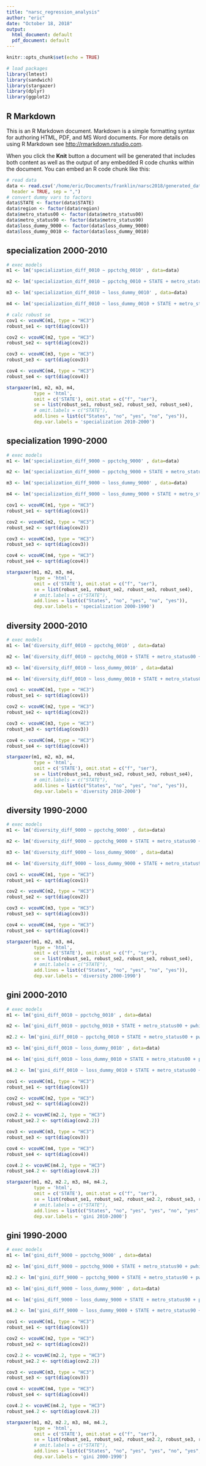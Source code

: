 ```yaml
---
title: "narsc_regression_analysis"
author: "eric"
date: "October 18, 2018"
output:
  html_document: default
  pdf_document: default
---
```


```r
knitr::opts_chunk$set(echo = TRUE)
```

```r
# load packages
library(lmtest)
library(sandwich)
library(stargazer)
library(dplyr)
library(ggplot2)
```

## R Markdown

This is an R Markdown document. Markdown is a simple formatting syntax for authoring HTML, PDF, and MS Word documents. For more details on using R Markdown see <http://rmarkdown.rstudio.com>.

When you click the **Knit** button a document will be generated that includes both content as well as the output of any embedded R code chunks within the document. You can embed an R code chunk like this:

```r
# read data
data <- read.csv('/home/eric/Documents/franklin/narsc2018/generated_data/diversity_regression_data.csv',
  header = TRUE, sep = ",")
# convert dummy vars to factors
data$STATE <- factor(data$STATE)
data$region <- factor(data$region)
data$metro_status00 <- factor(data$metro_status00)
data$metro_status90 <- factor(data$metro_status90)
data$loss_dummy_9000 <- factor(data$loss_dummy_9000)
data$loss_dummy_0010 <- factor(data$loss_dummy_0010)
```

## specialization 2000-2010

```r
# exec models
m1 <- lm('specialization_diff_0010 ~ ppctchg_0010' , data=data)

m2 <- lm('specialization_diff_0010 ~ ppctchg_0010 + STATE + metro_status00 + pwhite_00 + log(pop00)' , data=data) 

m3 <- lm('specialization_diff_0010 ~ loss_dummy_0010' , data=data)

m4 <- lm('specialization_diff_0010 ~ loss_dummy_0010 + STATE + metro_status00 + pwhite_00 + log(pop00)' , data=data)

# calc robust se 
cov1 <- vcovHC(m1, type = "HC3")
robust_se1 <- sqrt(diag(cov1))

cov2 <- vcovHC(m2, type = "HC3")
robust_se2 <- sqrt(diag(cov2))

cov3 <- vcovHC(m3, type = "HC3")
robust_se3 <- sqrt(diag(cov3))

cov4 <- vcovHC(m4, type = "HC3")
robust_se4 <- sqrt(diag(cov4))

stargazer(m1, m2, m3, m4,
          type = 'html', 
          omit = c('STATE'), omit.stat = c("f", "ser"),
          se = list(robust_se1, robust_se2, robust_se3, robust_se4),
          # omit.labels = c("STATE"),
          add.lines = list(c("States", "no", "yes", "no", "yes")),
          dep.var.labels = 'specialization 2010-2000')
```

## specialization 1990-2000

```r
# exec models
m1 <- lm('specialization_diff_9000 ~ ppctchg_9000' , data=data)

m2 <- lm('specialization_diff_9000 ~ ppctchg_9000 + STATE + metro_status90 + pwhite_90 + log(pop90)' , data=data) 

m3 <- lm('specialization_diff_9000 ~ loss_dummy_9000' , data=data)

m4 <- lm('specialization_diff_9000 ~ loss_dummy_9000 + STATE + metro_status90 + pwhite_90 + log(pop90)' , data=data)

cov1 <- vcovHC(m1, type = "HC3")
robust_se1 <- sqrt(diag(cov1))

cov2 <- vcovHC(m2, type = "HC3")
robust_se2 <- sqrt(diag(cov2))

cov3 <- vcovHC(m3, type = "HC3")
robust_se3 <- sqrt(diag(cov3))

cov4 <- vcovHC(m4, type = "HC3")
robust_se4 <- sqrt(diag(cov4))

stargazer(m1, m2, m3, m4,
          type = 'html', 
          omit = c('STATE'), omit.stat = c("f", "ser"),
          se = list(robust_se1, robust_se2, robust_se3, robust_se4),
          # omit.labels = c("STATE"),
          add.lines = list(c("States", "no", "yes", "no", "yes")),
          dep.var.labels = 'specialization 2000-1990')
```

## diversity 2000-2010

```r
# exec models
m1 <- lm('diversity_diff_0010 ~ ppctchg_0010' , data=data)

m2 <- lm('diversity_diff_0010 ~ ppctchg_0010 + STATE + metro_status00 + pwhite_00 + log(pop00)' , data=data) 

m3 <- lm('diversity_diff_0010 ~ loss_dummy_0010' , data=data)

m4 <- lm('diversity_diff_0010 ~ loss_dummy_0010 + STATE + metro_status00 + pwhite_00 + log(pop00)' , data=data)

cov1 <- vcovHC(m1, type = "HC3")
robust_se1 <- sqrt(diag(cov1))

cov2 <- vcovHC(m2, type = "HC3")
robust_se2 <- sqrt(diag(cov2))

cov3 <- vcovHC(m3, type = "HC3")
robust_se3 <- sqrt(diag(cov3))

cov4 <- vcovHC(m4, type = "HC3")
robust_se4 <- sqrt(diag(cov4))

stargazer(m1, m2, m3, m4,
          type = 'html', 
          omit = c('STATE'), omit.stat = c("f", "ser"),
          se = list(robust_se1, robust_se2, robust_se3, robust_se4),
          # omit.labels = c("STATE"),
          add.lines = list(c("States", "no", "yes", "no", "yes")),
          dep.var.labels = 'diversity 2010-2000')
```

## diversity 1990-2000

```r
# exec models
m1 <- lm('diversity_diff_9000 ~ ppctchg_9000' , data=data)

m2 <- lm('diversity_diff_9000 ~ ppctchg_9000 + STATE + metro_status90 + pwhite_90 + log(pop90)' , data=data) 

m3 <- lm('diversity_diff_9000 ~ loss_dummy_9000' , data=data)

m4 <- lm('diversity_diff_9000 ~ loss_dummy_9000 + STATE + metro_status90 + pwhite_90 + log(pop90)' , data=data)

cov1 <- vcovHC(m1, type = "HC3")
robust_se1 <- sqrt(diag(cov1))

cov2 <- vcovHC(m2, type = "HC3")
robust_se2 <- sqrt(diag(cov2))

cov3 <- vcovHC(m3, type = "HC3")
robust_se3 <- sqrt(diag(cov3))

cov4 <- vcovHC(m4, type = "HC3")
robust_se4 <- sqrt(diag(cov4))

stargazer(m1, m2, m3, m4,
          type = 'html', 
          omit = c('STATE'), omit.stat = c("f", "ser"),
          se = list(robust_se1, robust_se2, robust_se3, robust_se4),
          # omit.labels = c("STATE"),
          add.lines = list(c("States", "no", "yes", "no", "yes")),
          dep.var.labels = 'diversity 2000-1990')
```

## gini 2000-2010

```r
# exec models
m1 <- lm('gini_diff_0010 ~ ppctchg_0010' , data=data)

m2 <- lm('gini_diff_0010 ~ ppctchg_0010 + STATE + metro_status00 + pwhite_00 + log(pop00)' , data=data) 

m2.2 <- lm('gini_diff_0010 ~ ppctchg_0010 + STATE + metro_status00 + pwhite_00 + log(pop00) + gini_00' , data=data) 

m3 <- lm('gini_diff_0010 ~ loss_dummy_0010' , data=data)

m4 <- lm('gini_diff_0010 ~ loss_dummy_0010 + STATE + metro_status00 + pwhite_00 + log(pop00)' , data=data)

m4.2 <- lm('gini_diff_0010 ~ loss_dummy_0010 + STATE + metro_status00 + pwhite_00 + log(pop00) + gini_00' , data=data)

cov1 <- vcovHC(m1, type = "HC3")
robust_se1 <- sqrt(diag(cov1))

cov2 <- vcovHC(m2, type = "HC3")
robust_se2 <- sqrt(diag(cov2))

cov2.2 <- vcovHC(m2.2, type = "HC3")
robust_se2.2 <- sqrt(diag(cov2.2))

cov3 <- vcovHC(m3, type = "HC3")
robust_se3 <- sqrt(diag(cov3))

cov4 <- vcovHC(m4, type = "HC3")
robust_se4 <- sqrt(diag(cov4))

cov4.2 <- vcovHC(m4.2, type = "HC3")
robust_se4.2 <- sqrt(diag(cov4.2))

stargazer(m1, m2, m2.2, m3, m4, m4.2,
          type = 'html', 
          omit = c('STATE'), omit.stat = c("f", "ser"),
          se = list(robust_se1, robust_se2, robust_se2.2, robust_se3, robust_se4, robust_se4.2),
          # omit.labels = c("STATE"),
          add.lines = list(c("States", "no", "yes", "yes", "no", "yes", "yes")),
          dep.var.labels = 'gini 2010-2000')
```

## gini 1990-2000

```r
# exec models
m1 <- lm('gini_diff_9000 ~ ppctchg_9000' , data=data)

m2 <- lm('gini_diff_9000 ~ ppctchg_9000 + STATE + metro_status90 + pwhite_90 + log(pop90)' , data=data) 

m2.2 <- lm('gini_diff_9000 ~ ppctchg_9000 + STATE + metro_status90 + pwhite_90 + log(pop90) + gini_90' , data=data) 

m3 <- lm('gini_diff_9000 ~ loss_dummy_9000' , data=data)

m4 <- lm('gini_diff_9000 ~ loss_dummy_9000 + STATE + metro_status90 + pwhite_90 + log(pop90)' , data=data)

m4.2 <- lm('gini_diff_9000 ~ loss_dummy_9000 + STATE + metro_status90 + pwhite_90 + log(pop90) + gini_90' , data=data)

cov1 <- vcovHC(m1, type = "HC3")
robust_se1 <- sqrt(diag(cov1))

cov2 <- vcovHC(m2, type = "HC3")
robust_se2 <- sqrt(diag(cov2))

cov2.2 <- vcovHC(m2.2, type = "HC3")
robust_se2.2 <- sqrt(diag(cov2.2))

cov3 <- vcovHC(m3, type = "HC3")
robust_se3 <- sqrt(diag(cov3))

cov4 <- vcovHC(m4, type = "HC3")
robust_se4 <- sqrt(diag(cov4))

cov4.2 <- vcovHC(m4.2, type = "HC3")
robust_se4.2 <- sqrt(diag(cov4.2))

stargazer(m1, m2, m2.2, m3, m4, m4.2,
          type = 'html', 
          omit = c('STATE'), omit.stat = c("f", "ser"),
          se = list(robust_se1, robust_se2, robust_se2.2, robust_se3, robust_se4, robust_se4.2),
          # omit.labels = c("STATE"),
          add.lines = list(c("States", "no", "yes", "yes", "no", "yes", "yes")),
          dep.var.labels = 'gini 2000-1990')
```

